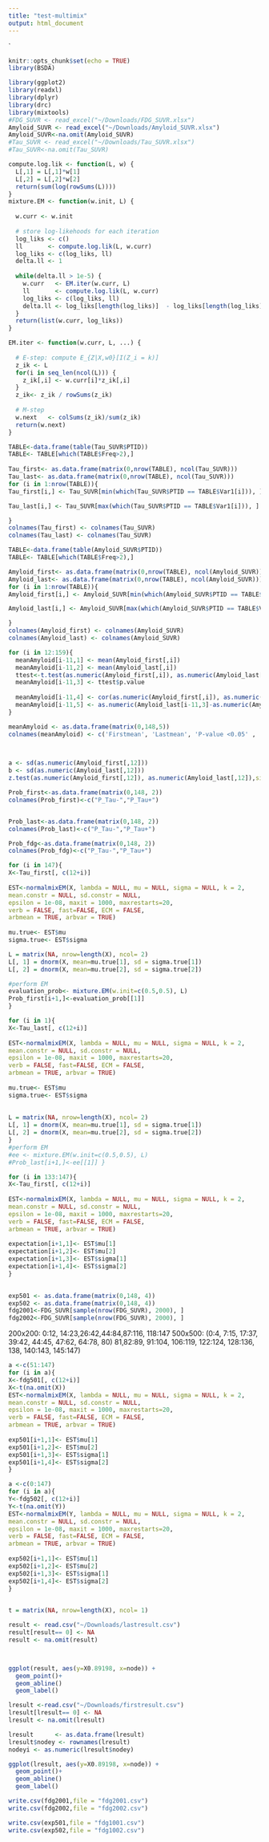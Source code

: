 ```yaml
---
title: "test-multimix"
output: html_document
---
```


`
```r
knitr::opts_chunk$set(echo = TRUE)
library(BSDA)
```

```r
library(ggplot2)
library(readxl)
library(dplyr)
library(drc)
library(mixtools)
#FDG_SUVR <- read_excel("~/Downloads/FDG_SUVR.xlsx")
Amyloid_SUVR <- read_excel("~/Downloads/Amyloid_SUVR.xlsx")
Amyloid_SUVR<-na.omit(Amyloid_SUVR)
#Tau_SUVR <- read_excel("~/Downloads/Tau_SUVR.xlsx")
#Tau_SUVR<-na.omit(Tau_SUVR)
```

```r

compute.log.lik <- function(L, w) {
  L[,1] = L[,1]*w[1]
  L[,2] = L[,2]*w[2]
  return(sum(log(rowSums(L))))
}
mixture.EM <- function(w.init, L) {
  
  w.curr <- w.init
  
  # store log-likehoods for each iteration
  log_liks <- c()
  ll       <- compute.log.lik(L, w.curr)
  log_liks <- c(log_liks, ll)
  delta.ll <- 1
  
  while(delta.ll > 1e-5) {
    w.curr   <- EM.iter(w.curr, L)
    ll       <- compute.log.lik(L, w.curr)
    log_liks <- c(log_liks, ll)
    delta.ll <- log_liks[length(log_liks)]  - log_liks[length(log_liks)-1]
  }
  return(list(w.curr, log_liks))
}

EM.iter <- function(w.curr, L, ...) {
  
  # E-step: compute E_{Z|X,w0}[I(Z_i = k)]
  z_ik <- L
  for(i in seq_len(ncol(L))) {
    z_ik[,i] <- w.curr[i]*z_ik[,i]
  }
  z_ik<- z_ik / rowSums(z_ik)
  
  # M-step
  w.next   <- colSums(z_ik)/sum(z_ik)
  return(w.next)
}
```


```r
TABLE<-data.frame(table(Tau_SUVR$PTID))
TABLE<- TABLE[which(TABLE$Freq>2),]
 
Tau_first<- as.data.frame(matrix(0,nrow(TABLE), ncol(Tau_SUVR)))
Tau_last<- as.data.frame(matrix(0,nrow(TABLE), ncol(Tau_SUVR)))
for (i in 1:nrow(TABLE)){
Tau_first[i,] <- Tau_SUVR[min(which(Tau_SUVR$PTID == TABLE$Var1[i])), ]

Tau_last[i,] <- Tau_SUVR[max(which(Tau_SUVR$PTID == TABLE$Var1[i])), ]

}
colnames(Tau_first) <- colnames(Tau_SUVR)
colnames(Tau_last) <- colnames(Tau_SUVR)
```


```r
TABLE<-data.frame(table(Amyloid_SUVR$PTID))
TABLE<- TABLE[which(TABLE$Freq>2),]

Amyloid_first<- as.data.frame(matrix(0,nrow(TABLE), ncol(Amyloid_SUVR)))
Amyloid_last<- as.data.frame(matrix(0,nrow(TABLE), ncol(Amyloid_SUVR)))
for (i in 1:nrow(TABLE)){
Amyloid_first[i,] <- Amyloid_SUVR[min(which(Amyloid_SUVR$PTID == TABLE$Var1[i])), ]

Amyloid_last[i,] <- Amyloid_SUVR[max(which(Amyloid_SUVR$PTID == TABLE$Var1[i])), ]

}
colnames(Amyloid_first) <- colnames(Amyloid_SUVR)
colnames(Amyloid_last) <- colnames(Amyloid_SUVR)
```

```r
for (i in 12:159){
  meanAmyloid[i-11,1] <- mean(Amyloid_first[,i])
  meanAmyloid[i-11,2] <- mean(Amyloid_last[,i])
  ttest<-t.test(as.numeric(Amyloid_first[,i]), as.numeric(Amyloid_last[,i]))
  meanAmyloid[i-11,3] <- ttest$p.value
  
  meanAmyloid[i-11,4] <- cor(as.numeric(Amyloid_first[,i]), as.numeric(Amyloid_last[,i]))
  meanAmyloid[i-11,5] <- as.numeric(Amyloid_last[i-11,3]-as.numeric(Amyloid_first[i-11,3]))
}


```
```r
meanAmyloid <- as.data.frame(matrix(0,148,5))
colnames(meanAmyloid) <- c('Firstmean', 'Lastmean', 'P-value <0.05' , 'Correlation','Differences in time')

         
```

```r
a <- sd(as.numeric(Amyloid_first[,12]))
b <- sd(as.numeric(Amyloid_last[,12]))
z.test(as.numeric(Amyloid_first[,12]), as.numeric(Amyloid_last[,12]),sigma.x = a,sigma.y = b)

```

```r
Prob_first<-as.data.frame(matrix(0,148, 2))
colnames(Prob_first)<-c("P_Tau-","P_Tau+") 


Prob_last<-as.data.frame(matrix(0,148, 2))
colnames(Prob_last)<-c("P_Tau-","P_Tau+")
```

```r
Prob_fdg<-as.data.frame(matrix(0,148, 2))
colnames(Prob_fdg)<-c("P_Tau-","P_Tau+")
```

```r

for (i in 147){
X<-Tau_first[, c(12+i)]
  
EST<-normalmixEM(X, lambda = NULL, mu = NULL, sigma = NULL, k = 2,
mean.constr = NULL, sd.constr = NULL,
epsilon = 1e-08, maxit = 1000, maxrestarts=20,
verb = FALSE, fast=FALSE, ECM = FALSE,
arbmean = TRUE, arbvar = TRUE)
  
mu.true<- EST$mu
sigma.true<- EST$sigma

L = matrix(NA, nrow=length(X), ncol= 2)
L[, 1] = dnorm(X, mean=mu.true[1], sd = sigma.true[1])
L[, 2] = dnorm(X, mean=mu.true[2], sd = sigma.true[2])

#perform EM
evaluation_prob<- mixture.EM(w.init=c(0.5,0.5), L)
Prob_first[i+1,]<-evaluation_prob[[1]] 
}
```

```r
for (i in 1){
X<-Tau_last[, c(12+i)]
  
EST<-normalmixEM(X, lambda = NULL, mu = NULL, sigma = NULL, k = 2,
mean.constr = NULL, sd.constr = NULL,
epsilon = 1e-08, maxit = 1000, maxrestarts=20,
verb = FALSE, fast=FALSE, ECM = FALSE,
arbmean = TRUE, arbvar = TRUE)
  
mu.true<- EST$mu
sigma.true<- EST$sigma
  
  
L = matrix(NA, nrow=length(X), ncol= 2)
L[, 1] = dnorm(X, mean=mu.true[1], sd = sigma.true[1])
L[, 2] = dnorm(X, mean=mu.true[2], sd = sigma.true[2])
}
#perform EM
#ee <- mixture.EM(w.init=c(0.5,0.5), L)
#Prob_last[i+1,]<-ee[[1]] }
```

```r



for (i in 133:147){
X<-Tau_first[, c(12+i)]
  
EST<-normalmixEM(X, lambda = NULL, mu = NULL, sigma = NULL, k = 2,
mean.constr = NULL, sd.constr = NULL,
epsilon = 1e-08, maxit = 1000, maxrestarts=20,
verb = FALSE, fast=FALSE, ECM = FALSE,
arbmean = TRUE, arbvar = TRUE)
  
expectation[i+1,1]<- EST$mu[1]
expectation[i+1,2]<- EST$mu[2]
expectation[i+1,3]<- EST$sigma[1]
expectation[i+1,4]<- EST$sigma[2]
}
  
```
```r
exp501 <- as.data.frame(matrix(0,148, 4))
exp502 <- as.data.frame(matrix(0,148, 4))
fdg2001<-FDG_SUVR[sample(nrow(FDG_SUVR), 2000), ]
fdg2002<-FDG_SUVR[sample(nrow(FDG_SUVR), 2000), ]
```
200x200: 0:12, 14:23,26:42,44:84,87:116, 118:147
500x500: (0:4, 7:15, 17:37, 39:42, 44:45, 47:62, 64:78, 80) 81,82:89, 91:104, 106:119, 122:124, 128:136, 138, 140:143, 145:147)
```r

a <-c(51:147)
for (i in a){
X<-fdg501[, c(12+i)]
X<-t(na.omit(X))
EST<-normalmixEM(X, lambda = NULL, mu = NULL, sigma = NULL, k = 2,
mean.constr = NULL, sd.constr = NULL,
epsilon = 1e-08, maxit = 1000, maxrestarts=20,
verb = FALSE, fast=FALSE, ECM = FALSE,
arbmean = TRUE, arbvar = TRUE)
  
exp501[i+1,1]<- EST$mu[1]
exp501[i+1,2]<- EST$mu[2]
exp501[i+1,3]<- EST$sigma[1]
exp501[i+1,4]<- EST$sigma[2]
}
```
```r
a <-c(0:147)
for (i in a){
Y<-fdg502[, c(12+i)]
Y<-t(na.omit(Y))
EST<-normalmixEM(Y, lambda = NULL, mu = NULL, sigma = NULL, k = 2,
mean.constr = NULL, sd.constr = NULL,
epsilon = 1e-08, maxit = 1000, maxrestarts=20,
verb = FALSE, fast=FALSE, ECM = FALSE,
arbmean = TRUE, arbvar = TRUE)
  
exp502[i+1,1]<- EST$mu[1]
exp502[i+1,2]<- EST$mu[2]
exp502[i+1,3]<- EST$sigma[1]
exp502[i+1,4]<- EST$sigma[2]
}
  
```

```r

t = matrix(NA, nrow=length(X), ncol= 1)

```

```r
result <- read.csv("~/Downloads/lastresult.csv")
result[result== 0] <- NA 
result <- na.omit(result)



ggplot(result, aes(y=X0.89198, x=node)) +
  geom_point()+
  geom_abline()
  geom_label()

```
```r
lresult <-read.csv("~/Downloads/firstresult.csv")
lresult[lresult== 0] <- NA 
lresult <- na.omit(lresult)

lresult      <- as.data.frame(lresult)
lresult$nodey <- rownames(lresult)
nodeyi <- as.numeric(lresult$nodey)

ggplot(lresult, aes(y=X0.89198, x=node)) +
  geom_point()+
  geom_abline()
  geom_label()
```

```r
write.csv(fdg2001,file = "fdg2001.csv")
write.csv(fdg2002,file = "fdg2002.csv")
```
```r
write.csv(exp501,file = "fdg1001.csv")
write.csv(exp502,file = "fdg1002.csv")
```